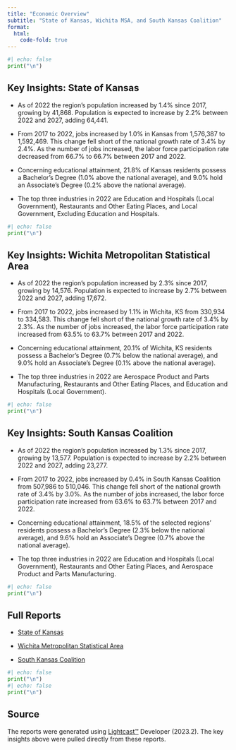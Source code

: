 ```yaml
---
title: "Economic Overview"
subtitle: "State of Kansas, Wichita MSA, and South Kansas Coalition"
format: 
  html:
    code-fold: true
---
```


```python
#| echo: false
print("\n")
```

## Key Insights: State of Kansas

-   As of 2022 the region's population increased by 1.4% since 2017, growing by 41,868. Population is expected to increase by 2.2% between 2022 and 2027, adding 64,441.

-   From 2017 to 2022, jobs increased by 1.0% in Kansas from 1,576,387 to 1,592,469. This change fell short of the national growth rate of 3.4% by 2.4%. As the number of jobs increased, the labor force participation rate decreased from 66.7% to 66.7% between 2017 and 2022.

-   Concerning educational attainment, 21.8% of Kansas residents possess a Bachelor's Degree (1.0% above the national average), and 9.0% hold an Associate's Degree (0.2% above the national average).

-   The top three industries in 2022 are Education and Hospitals (Local Government), Restaurants and Other Eating Places, and Local Government, Excluding Education and Hospitals.

```python
#| echo: false
print("\n")
```

## Key Insights: Wichita Metropolitan Statistical Area

-   As of 2022 the region's population increased by 2.3% since 2017, growing by 14,576. Population is expected to increase by 2.7% between 2022 and 2027, adding 17,672.

-   From 2017 to 2022, jobs increased by 1.1% in Wichita, KS from 330,934 to 334,583. This change fell short of the national growth rate of 3.4% by 2.3%. As the number of jobs increased, the labor force participation rate increased from 63.5% to 63.7% between 2017 and 2022.

-   Concerning educational attainment, 20.1% of Wichita, KS residents possess a Bachelor's Degree (0.7% below the national average), and 9.0% hold an Associate's Degree (0.1% above the national average).

-   The top three industries in 2022 are Aerospace Product and Parts Manufacturing, Restaurants and Other Eating Places, and Education and Hospitals (Local Government).

```python
#| echo: false
print("\n")
```

## Key Insights: South Kansas Coalition

-   As of 2022 the region's population increased by 1.3% since 2017, growing by 13,577. Population is expected to increase by 2.2% between 2022 and 2027, adding 23,277.

-   From 2017 to 2022, jobs increased by 0.4% in South Kansas Coalition from 507,986 to 510,046. This change fell short of the national growth rate of 3.4% by 3.0%. As the number of jobs increased, the labor force participation rate increased from 63.6% to 63.7% between 2017 and 2022.

-   Concerning educational attainment, 18.5% of the selected regions' residents possess a Bachelor's Degree (2.3% below the national average), and 9.6% hold an Associate's Degree (0.7% above the national average).

-   The top three industries in 2022 are Education and Hospitals (Local Government), Restaurants and Other Eating Places, and Aerospace Product and Parts Manufacturing.

```python
#| echo: false
print("\n")
```

## Full Reports

-   [State of Kansas](https://wichitaedu-my.sharepoint.com/:b:/g/personal/f399y945_wichita_edu/EUYjyNJruMZMkoKXpWr0JvYBzAiBj1_-f68OWVnhCTmu9w)

-   [Wichita Metropolitan Statistical Area](https://wichitaedu-my.sharepoint.com/:b:/g/personal/f399y945_wichita_edu/EfpOonEmkEZBhfPtieK45qwBFXaNQpN13_5zclUk-s8FYg?e=lp4b9J)

-   [South Kansas Coalition](https://wichitaedu-my.sharepoint.com/:b:/g/personal/f399y945_wichita_edu/EZ_hcNaIO-VOiEjafQAvqFsBvvFeZn2EKNtQ9-T0iCSw8A?e=ZfgPvB)

```python
#| echo: false
print("\n")
#| echo: false
print("\n")
```

## Source

The reports were generated using [Lightcast™](https://lightcast.io/) Developer (2023.2). The key insights above were pulled directly from these reports.
